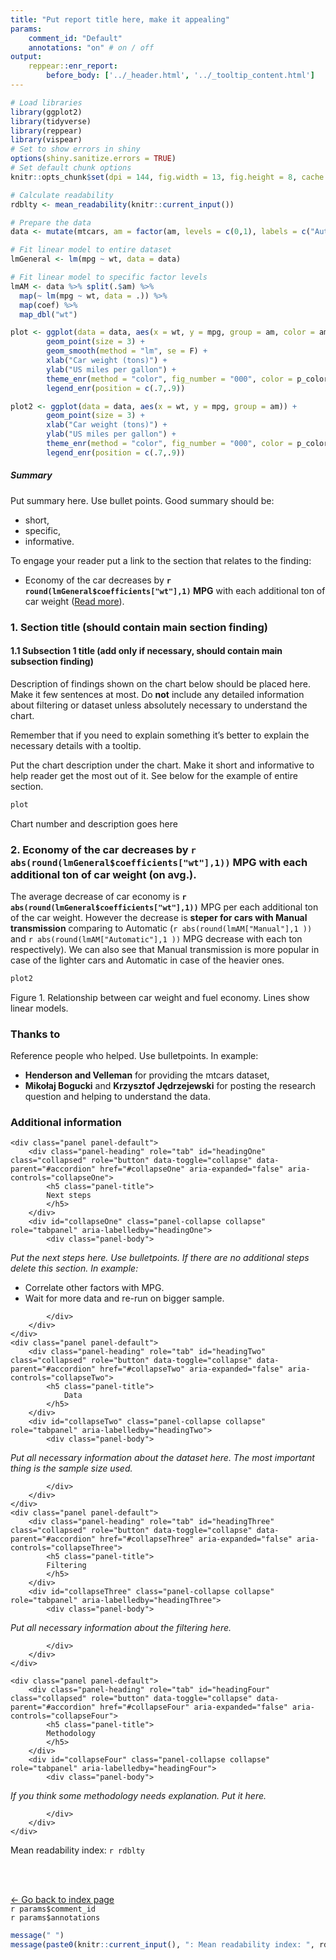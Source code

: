 ```yaml
---
title: "Put report title here, make it appealing"
params:
    comment_id: "Default"
    annotations: "on" # on / off
output: 
    reppear::enr_report:
        before_body: ['../_header.html', '../_tooltip_content.html']
---
```


```r
# Load libraries
library(ggplot2)
library(tidyverse)
library(reppear)
library(vispear)
# Set to show errors in shiny
options(shiny.sanitize.errors = TRUE)
# Set default chunk options
knitr::opts_chunk$set(dpi = 144, fig.width = 13, fig.height = 8, cache = F, echo = F, warning = F)
```

```r
# Calculate readability
rdblty <- mean_readability(knitr::current_input())
```

```r
# Prepare the data
data <- mutate(mtcars, am = factor(am, levels = c(0,1), labels = c("Automatic", "Manual"))) 

# Fit linear model to entire dataset
lmGeneral <- lm(mpg ~ wt, data = data)

# Fit linear model to specific factor levels
lmAM <- data %>% split(.$am) %>%
  map(~ lm(mpg ~ wt, data = .)) %>%
  map(coef) %>%
  map_dbl("wt")

plot <- ggplot(data = data, aes(x = wt, y = mpg, group = am, color = am)) +
        geom_point(size = 3) +
        geom_smooth(method = "lm", se = F) +
        xlab("Car weight (tons)") +
        ylab("US miles per gallon") +
        theme_enr(method = "color", fig_number = "000", color = p_colors, legend_title = "Transmission:") +
        legend_enr(position = c(.7,.9))

plot2 <- ggplot(data = data, aes(x = wt, y = mpg, group = am)) +
        geom_point(size = 3) +
        xlab("Car weight (tons)") +
        ylab("US miles per gallon") +
        theme_enr(method = "color", fig_number = "000", color = p_colors, legend_title = "Transmission:") +
        legend_enr(position = c(.7,.9))
```

<div id = "reading-time" class = "text-center"></div>

<div class = "summary">

##### Summary

Put summary here. Use bullet points. Good summary should be:

* short,
* specific,
* informative.

To engage your reader put a link to the section that relates to the finding:

* Economy of the car decreases by __`r round(lmGeneral$coefficients["wt"],1)` MPG__ with each additional ton of car weight (<a href = "#section2">Read more</a>).

</div>

### 1. Section title (should contain main section finding) {#section1}

#### 1.1 Subsection 1 title (add only if necessary, should contain main subsection finding)

Description of findings shown on the chart below should be placed here. Make it few sentences at most. Do __not__ include any detailed information about filtering or dataset unless absolutely necessary to understand the chart.

Remember that if you need to explain something it's better to explain the necessary details with a <span class = "tooltipster tooltip-test">tooltip</span>.

Put the chart description under the chart. Make it short and informative to help reader get the most out of it. See below for the example of entire section.

```r
plot
```

<div class = "plot-caption">Chart number and description goes here</div>

### 2. Economy of the car decreases by `r abs(round(lmGeneral$coefficients["wt"],1))` <span class = "tooltipster tootlip-mpg">MPG</span></span> with each additional ton of car weight (on avg.). {#section2}

The average decrease of car economy is __`r abs(round(lmGeneral$coefficients["wt"],1))`__ <span class = "tooltipster tootlip-mpg">MPG</span></span> per each additional ton of the car weight. However the decrease is __steper for cars with Manual transmission__ comparing to Automatic (`r abs(round(lmAM["Manual"],1 ))` and `r abs(round(lmAM["Automatic"],1 ))` <span class = "tooltipster tootlip-mpg">MPG</span></span> decrease with each ton respectively). We can also see that Manual transmission is more popular in case of the lighter cars and Automatic in case of the heavier ones.

```r
plot2
```


<div class = "plot-caption">Figure 1. Relationship between car weight and fuel economy. Lines show linear models.</div>

### Thanks to

Reference people who helped. Use bulletpoints. In example:

* __Henderson and Velleman__ for providing the mtcars dataset,
* __Mikołaj Bogucki__ and __Krzysztof Jędrzejewski__ for posting the research question and helping to understand the data.


### Additional information

<!--html_preserve-->
<div class="panel-group" id="accordion" role="tablist" aria-multiselectable="true">
    <div class="panel panel-default">
        <div class="panel-heading" role="tab" id="headingOne" class="collapsed" role="button" data-toggle="collapse" data-parent="#accordion" href="#collapseOne" aria-expanded="false" aria-controls="collapseOne">
            <h5 class="panel-title">
            Next steps
            </h5>
        </div>
        <div id="collapseOne" class="panel-collapse collapse" role="tabpanel" aria-labelledby="headingOne">
            <div class="panel-body">
<!--/html_preserve-->

<!-- Next step box -->
_Put the next steps here. Use bulletpoints. If there are no additional steps delete this section. In example:_

* Correlate other factors with MPG.
* Wait for more data and re-run on bigger sample.

<!--html_preserve-->
            </div>
        </div>
    </div>
    <div class="panel panel-default">
        <div class="panel-heading" role="tab" id="headingTwo" class="collapsed" role="button" data-toggle="collapse" data-parent="#accordion" href="#collapseTwo" aria-expanded="false" aria-controls="collapseTwo">
            <h5 class="panel-title">
                Data
            </h5>
        </div>
        <div id="collapseTwo" class="panel-collapse collapse" role="tabpanel" aria-labelledby="headingTwo">
            <div class="panel-body">
<!--/html_preserve-->

<!-- Data box -->
_Put all necessary information about the dataset here. The most important thing is the sample size used._

<!--html_preserve-->
            </div>
        </div>
    </div>
    <div class="panel panel-default">
        <div class="panel-heading" role="tab" id="headingThree" class="collapsed" role="button" data-toggle="collapse" data-parent="#accordion" href="#collapseThree" aria-expanded="false" aria-controls="collapseThree">
            <h5 class="panel-title">
            Filtering
            </h5>
        </div>
        <div id="collapseThree" class="panel-collapse collapse" role="tabpanel" aria-labelledby="headingThree">
            <div class="panel-body">
<!--/html_preserve-->

<!-- Filtering box -->
_Put all necessary information about the filtering here._

<!--html_preserve-->
            </div>
        </div>
    </div>

    <div class="panel panel-default">
        <div class="panel-heading" role="tab" id="headingFour" class="collapsed" role="button" data-toggle="collapse" data-parent="#accordion" href="#collapseFour" aria-expanded="false" aria-controls="collapseFour">
            <h5 class="panel-title">
            Methodology
            </h5>
        </div>
        <div id="collapseFour" class="panel-collapse collapse" role="tabpanel" aria-labelledby="headingFour">
            <div class="panel-body">
<!--/html_preserve-->

<!-- Methodology box -->
_If you think some methodology needs explanation. Put it here._

<!--html_preserve-->
            </div>
        </div>
    </div>
</div>
<!--/html_preserve-->

<div class = "readability">Mean readability index: `r rdblty`</div>

</br></br>

<a class = "back-button" href = "index.html">← Go back to index page</a>
<!--This is pulled from YAML settings. If set to "default", filename is used as comment identifier. If other, the custom value given is used.-->
<div id = "comment_id">`r params$comment_id`</div>
<div id = "annotations_on_off">`r params$annotations`</div>


```r
message(" ")
message(paste0(knitr::current_input(), ": Mean readability index: ", rdblty))
```

